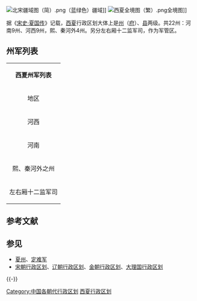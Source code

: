 [[File:北宋疆域图（简）.png|thumb]]（蓝绿色）疆域]]
[[File:西夏全境图（繁）.png|thumb]]全境图]]

据《[[s:宋史/卷486|宋史·夏国传]]》记载，[[西夏|西夏]]行政区划大体上是[[州|州]]（[[府|府]]）、[[县|县]]两级。共22州：河南9州、河西9州，熙、秦河外4州。另分左右厢十二监军司，作为军管区。
== 州军列表 ==
{| align=center class="wikitable" style="width:600px;" border="1"
|-
| colspan="3" align="center" bgcolor="#ccccff" |'''西夏州军列表'''
|- align="center"
! 地区 !! 州府军 !! 今地名
|-
|rowspan="9"|河西
|[[西夏区|兴州（兴庆府，都城）]]||[[宁夏回族自治区|宁夏]][[银川市|银川市]]
|-
|[[定州_(西夏)|定州]]||宁夏[[陶乐县|陶乐县]]
|-
|[[怀州_(西夏)|怀州]]||宁夏银川市东
|-
|[[永州|永州]]||宁夏[[永宁县|永宁县]]
|-
|[[凉州|凉州]]（[[西凉府|西凉府]]）||[[甘肃省|甘肃]][[武威市|武威市]]
|-
|[[甘州_(古代)|甘州]]（[[宣化府_(西夏)|宣化府]]）||甘肃[[张掖市|张掖市]]
|-
|[[肃州_(隋朝)|肃州]]||甘肃[[酒泉市|酒泉市]]
|-
|[[瓜州_(古代)|瓜州]]||甘肃[[安西县|安西县]]
|-
|[[沙州_(敦煌)|沙州]]||甘肃[[敦煌市|敦煌市]]
|-
|rowspan="9"|河南
|[[灵州|灵州]]（[[西平府|西平府]]）||宁夏[[吴忠|吴忠]]西北古城镇
|-
|[[洪州_(隋朝)|洪州]]||[[陕西|陕西]][[靖边县|靖边县]]西南
|-
|[[宥州|宥州]]||[[内蒙古|内蒙古]][[鄂托克前旗|鄂托克前旗]]
|-
|[[银州_(北周)|银州]]||陕西[[横山县|横山县]]东
|-
|[[夏州|夏州]]||陕西[[靖边县|靖边县]]北白城子
|-
|[[石州_(西夏)|石州]]||陕西横山县
|-
|[[盐州_(陕西省)|盐州]]||陕西[[定边县|定边县]]
|-
|[[韦州|南威州]]||宁夏[[同心县|同心县]]
|-
|[[会州_(北周)|会州]]||甘肃[[靖远县|靖远县]]
|-
|rowspan="4"|熙、秦河外之州
|[[西宁州_(唐朝)|西宁州]]||青海[[西宁市|西宁市]]
|-
|[[乐州|乐州]]||[[青海|青海]][[乐都县|乐都县]]南
|-
|[[廓州_(北周)|廓州]]||青海[[化隆县|化隆县]]西南
|-
|[[积石州|积石州]]||甘肃[[循化县|循化县]]
|-
|rowspan="12"|左右厢十二监军司
|左厢神勇||陕西[[榆林市|榆林市]]东
|-
|石州祥祐||''治石州''
|-
|宥州嘉宁||''治宥州''
|-
|韦州静塞||宁夏同心县
|-
|西寿保泰||甘肃[[平川区|平川区]]
|-
|卓啰和南||甘肃[[永登县|永登县]]
|-
|右厢朝顺||宁夏[[石嘴山区|石嘴山区]]
|-
|甘州甘肃||''治甘州''
|-
|瓜州西平||''治瓜州''
|-
|黑水镇燕||内蒙古[[额济纳旗|额济纳旗]]
|-
|白马强镇||内蒙古[[阿拉善左旗|阿拉善左旗]][[吉兰泰镇|吉兰泰镇]]
|-
|黑山威福||内蒙古[[五原县|五原县]]
|}

== 参考文献 ==
{{Reflist}}

== 参见 ==
* [[夏州|夏州]]、[[定难军|定难军]]
* [[宋朝行政区划|宋朝行政区划]]、[[辽朝行政区划|辽朝行政区划]]、[[金朝行政区划|金朝行政区划]]、[[大理国行政区划|大理国行政区划]]

{{-}}
{{中国历代行政区划}}

[[Category:中国各朝代行政区划|Category:中国各朝代行政区划]]
[[Category:西夏行政区划|]]